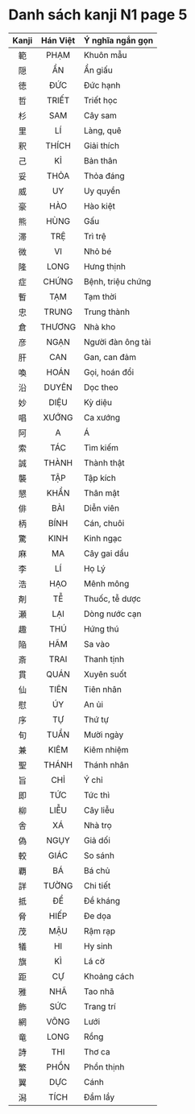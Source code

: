 # Danh sách kanji N1 page 5

| Kanji | Hán Việt | Ý nghĩa ngắn gọn |
| :---: | :------: | :--------------- |
| 範 | PHẠM | Khuôn mẫu |
| 隠 | ẨN | Ẩn giấu |
| 徳 | ĐỨC | Đức hạnh |
| 哲 | TRIẾT | Triết học |
| 杉 | SAM | Cây sam |
| 里 | LÍ | Làng, quê |
| 釈 | THÍCH | Giải thích |
| 己 | KỈ | Bản thân |
| 妥 | THỎA | Thỏa đáng |
| 威 | UY | Uy quyền |
| 豪 | HÀO | Hào kiệt |
| 熊 | HÙNG | Gấu |
| 滞 | TRỆ | Trì trệ |
| 微 | VI | Nhỏ bé |
| 隆 | LONG | Hưng thịnh |
| 症 | CHỨNG | Bệnh, triệu chứng |
| 暫 | TẠM | Tạm thời |
| 忠 | TRUNG | Trung thành |
| 倉 | THƯƠNG | Nhà kho |
| 彦 | NGẠN | Người đàn ông tài |
| 肝 | CAN | Gan, can đảm |
| 喚 | HOÁN | Gọi, hoán đổi |
| 沿 | DUYÊN | Dọc theo |
| 妙 | DIỆU | Kỳ diệu |
| 唱 | XƯỚNG | Ca xướng |
| 阿 | A | Á |
| 索 | TÁC | Tìm kiếm |
| 誠 | THÀNH | Thành thật |
| 襲 | TẬP | Tập kích |
| 懇 | KHẨN | Thân mật |
| 俳 | BÀI | Diễn viên |
| 柄 | BÍNH | Cán, chuôi |
| 驚 | KINH | Kinh ngạc |
| 麻 | MA | Cây gai dầu |
| 李 | LÍ | Họ Lý |
| 浩 | HẠO | Mênh mông |
| 剤 | TỄ | Thuốc, tễ dược |
| 瀬 | LẠI | Dòng nước cạn |
| 趣 | THÚ | Hứng thú |
| 陥 | HÃM | Sa vào |
| 斎 | TRAI | Thanh tịnh |
| 貫 | QUÁN | Xuyên suốt |
| 仙 | TIÊN | Tiên nhân |
| 慰 | ÚY | An ủi |
| 序 | TỰ | Thứ tự |
| 旬 | TUẦN | Mười ngày |
| 兼 | KIÊM | Kiêm nhiệm |
| 聖 | THÁNH | Thánh nhân |
| 旨 | CHỈ | Ý chỉ |
| 即 | TỨC | Tức thì |
| 柳 | LIỄU | Cây liễu |
| 舎 | XÁ | Nhà trọ |
| 偽 | NGỤY | Giả dối |
| 較 | GIÁC | So sánh |
| 覇 | BÁ | Bá chủ |
| 詳 | TƯỜNG | Chi tiết |
| 抵 | ĐỂ | Đề kháng |
| 脅 | HIẾP | Đe dọa |
| 茂 | MẬU | Rậm rạp |
| 犠 | HI | Hy sinh |
| 旗 | KÌ | Lá cờ |
| 距 | CỰ | Khoảng cách |
| 雅 | NHÃ | Tao nhã |
| 飾 | SỨC | Trang trí |
| 網 | VÕNG | Lưới |
| 竜 | LONG | Rồng |
| 詩 | THI | Thơ ca |
| 繁 | PHỒN | Phồn thịnh |
| 翼 | DỰC | Cánh |
| 潟 | TÍCH | Đầm lầy |
